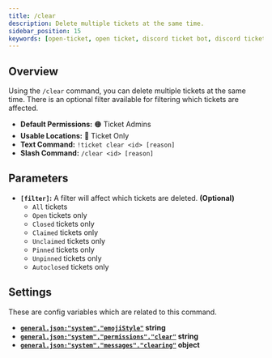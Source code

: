 ```yaml
---
title: /clear
description: Delete multiple tickets at the same time.
sidebar_position: 15
keywords: [open-ticket, open ticket, discord ticket bot, discord ticket bot, reference, command]
---
```

<head>
    <link rel="apple-touch-icon" href="/img/logo_vertical.png"/>
</head>

<FlexHorizontal>
    <ScaleImage src="/img/docs-v4/commands/ticket-clear.png" alt="Example of the /clear command." size="50%"></ScaleImage>
</FlexHorizontal>

## Overview
Using the `/clear` command, you can delete multiple tickets at the same time.
There is an optional filter available for filtering which tickets are affected.

- **Default Permissions:** 🟠 Ticket Admins
- **Usable Locations:** 🔴 Ticket Only
- **Text Command:** `!ticket clear <id> [reason]`
- **Slash Command:** `/clear <id> [reason]`

## Parameters
- **`[filter]`:** A filter will affect which tickets are deleted. **<C color="green">(Optional)</C>**
    - `All` tickets
    - `Open` tickets only
    - `Closed` tickets only
    - `Claimed` tickets only
    - `Unclaimed` tickets only
    - `Pinned` tickets only
    - `Unpinned` tickets only
    - `Autoclosed` tickets only

## Settings
These are config variables which are related to this command.
- **[`general.json:"system"."emojiStyle"`](../config/general.mdx#system-emoji-style) <M color="blue">string</M>**
- **[`general.json:"system"."permissions"."clear"`](../config/general.mdx#system-permissions) <M color="blue">string</M>**
- **[`general.json:"system"."messages"."clearing"`](../config/general.mdx#system-messages) <M color="cyan">object</M>**